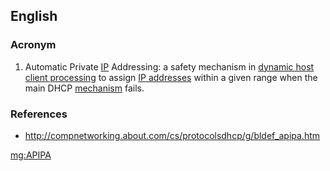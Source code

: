 ==English==

===Acronym===
{{rfc-header|Acronym}}
{{head|en|acronym}}

# Automatic Private [[IP]] Addressing: a safety mechanism in [[DHCP|dynamic host client processing]] to assign [[IP address]]es within a given range when the main DHCP [[mechanism]] fails.

===References===
* http://compnetworking.about.com/cs/protocolsdhcp/g/bldef_apipa.htm

[[mg:APIPA]]